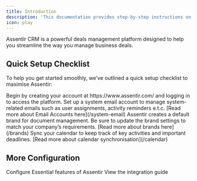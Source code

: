```yaml
---
title: Introduction
description: 'This documentation provides step-by-step instructions on using Assentir’s features, from managing deals to utilising analytics and integrations.'
icon: play
---
```


Assentir CRM is a powerful deals management platform designed to help you streamline the way you manage business deals. 

## Quick Setup Checklist

To help you get started smoothly, we’ve outlined a quick setup checklist to maximise Assentir:

<Steps>
  <Step title="Create an Account">
    Begin by creating your account at https://www.assentir.com/ and logging in to access the platform.
  </Step>
  <Step title="Configure System Email Account">
    Set up a system email account to manage system-related emails such as user assignments, activity reminders e.t.c.
    [Read more about Email Accounts here](/system-email)
  </Step>
  <Step title="Configure Brand">
    Assentir creates a default brand for document management. Be sure to update the brand settings to match your company’s requirements.
    [Read more about brands here](/brands)
  </Step>
  <Step title="Set Up Calendar & Synchronisation">
    Sync your calendar to keep track of key activities and important deadlines.
    [Read more about calendar synchronisation](/calendar)
  </Step>
</Steps>  


## More Configuration

<CardGroup cols={2}>
  <Card
    title="Essentials"
    icon="pen-to-square"
    href="/essentials"
  >
    Configure Essential features of Assentir
  </Card>
  <Card
    title="Integrations"
    icon="code"
    href="/integrations"
  >
    View the integration guide
  </Card>
</CardGroup>
